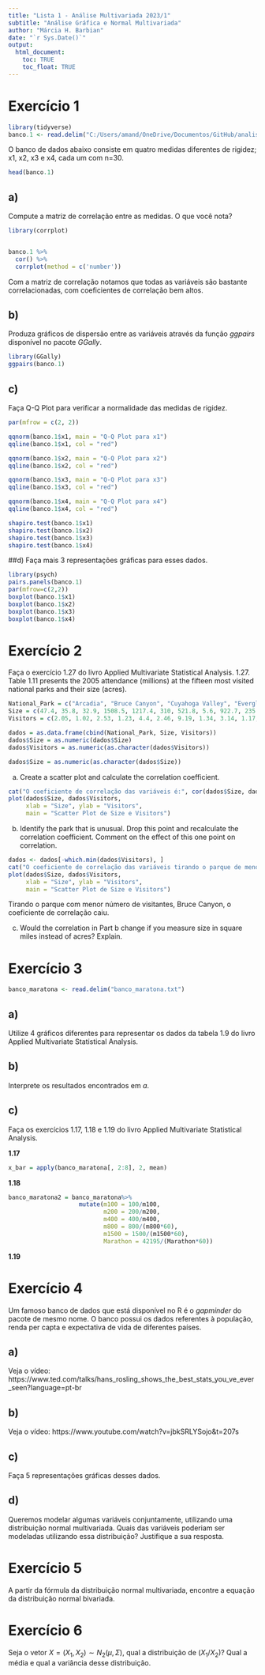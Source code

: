 ```yaml
---
title: "Lista 1 - Análise Multivariada 2023/1"
subtitle: "Análise Gráfica e Normal Multivariada"
author: "Márcia H. Barbian"
date: "`r Sys.Date()`"
output: 
  html_document:
    toc: TRUE
    toc_float: TRUE
---
```




# Exercício 1

```r
library(tidyverse)
banco.1 <- read.delim("C:/Users/amand/OneDrive/Documentos/GitHub/analise-multivariada/banco 1.txt", header=TRUE)  
```

O banco de dados abaixo consiste em quatro medidas diferentes de rigidez; x1, x2, x3 e x4, cada um com n=30.

```r
head(banco.1)
```

## a) 
Compute a matriz de correlação entre as medidas. O que você nota?
```r
library(corrplot)


banco.1 %>%
  cor() %>%
  corrplot(method = c('number'))
```
Com a matriz de correlação notamos que todas as variáveis são bastante correlacionadas, com coeficientes de correlação bem altos.


## b) 
Produza gráficos de dispersão entre as variáveis através da função *ggpairs* disponível no pacote *GGally*.

```r
library(GGally)
ggpairs(banco.1)
```

## c) 
Faça Q-Q Plot para verificar a normalidade das medidas de rigidez. 

```r
par(mfrow = c(2, 2))

qqnorm(banco.1$x1, main = "Q-Q Plot para x1")
qqline(banco.1$x1, col = "red")

qqnorm(banco.1$x2, main = "Q-Q Plot para x2")
qqline(banco.1$x2, col = "red")

qqnorm(banco.1$x3, main = "Q-Q Plot para x3")
qqline(banco.1$x3, col = "red")

qqnorm(banco.1$x4, main = "Q-Q Plot para x4")
qqline(banco.1$x4, col = "red")

shapiro.test(banco.1$x1)
shapiro.test(banco.1$x2)
shapiro.test(banco.1$x3)
shapiro.test(banco.1$x4)

```

##d)
Faça mais 3 representações gráficas para esses dados. 
```r
library(psych)
pairs.panels(banco.1)
par(mfrow=c(2,2))
boxplot(banco.1$x1)
boxplot(banco.1$x2)
boxplot(banco.1$x3)
boxplot(banco.1$x4)
```
# Exercício 2

Faça o exercício 1.27 do livro Applied Multivariate Statistical Analysis.
1.27. Table 1.11 presents the 2005 attendance (millions) at the fifteen most visited national 
parks and their size (acres). 

```r


National_Park = c("Arcadia", "Bruce Canyon", "Cuyahoga Valley", "Everglades", "Grang Canyon", "Grand Teton", "Great Smoky", "Hot Springs", "Olympic", "Mount Rainier", "Rocky Mountain", "Shenandoah", "Yellowstone", "Yosemite", "Zion")
Size = c(47.4, 35.8, 32.9, 1508.5, 1217.4, 310, 521.8, 5.6, 922.7, 235.6, 265.8, 199, 2219.8, 761.3, 146.6)
Visitors = c(2.05, 1.02, 2.53, 1.23, 4.4, 2.46, 9.19, 1.34, 3.14, 1.17, 2.80, 1.09, 2.84, 3.3, 2.59)

dados = as.data.frame(cbind(National_Park, Size, Visitors))
dados$Size = as.numeric(dados$Size)
dados$Visitors = as.numeric(as.character(dados$Visitors))

dados$Size = as.numeric(as.character(dados$Size)) 

```
(a) Create a scatter plot and calculate the correlation coefficient.
```r
cat("O coeficiente de correlação das variáveis é:", cor(dados$Size, dados$Visitors), "\n")
plot(dados$Size, dados$Visitors, 
     xlab = "Size", ylab = "Visitors", 
     main = "Scatter Plot de Size e Visitors")
```

(b) Identify the park that is unusual. Drop this point and recalculate the correlation 
coefficient. Comment on the effect of this one point on correlation. 
```r
dados <- dados[-which.min(dados$Visitors), ]
cat("O coeficiente de correlação das variáveis tirando o parque de menor número de visitantes é:", cor(dados$Size, dados$Visitors), "\n")
plot(dados$Size, dados$Visitors, 
     xlab = "Size", ylab = "Visitors", 
     main = "Scatter Plot de Size e Visitors")
```
Tirando o parque com menor número de visitantes, Bruce Canyon, o coeficiente de correlação caiu.

  
(c) Would the correlation in Part b change if you measure size in square miles instead of 
acres? Explain. 

# Exercício 3

```r
banco_maratona <- read.delim("banco_maratona.txt")
```

## a) 
Utilize 4 gráficos diferentes para representar os dados da tabela 1.9 do livro Applied Multivariate Statistical Analysis.


## b) 
Interprete os resultados encontrados em *a*.


## c)
Faça os exercícios 1.17, 1.18 e 1.19 do livro Applied Multivariate Statistical Analysis.

**1.17**

```r
x_bar = apply(banco_maratona[, 2:8], 2, mean)
```


**1.18** 

```r
banco_maratona2 = banco_maratona%>%
                    mutate(m100 = 100/m100,
                           m200 = 200/m200,
                           m400 = 400/m400,
                           m800 = 800/(m800*60),
                           m1500 = 1500/(m1500*60),
                           Marathon = 42195/(Marathon*60))

```


**1.19** 


# Exercício 4

Um famoso banco de dados que está disponível no R é o *gapminder* do pacote de mesmo nome. O banco possui os dados referentes à população, renda per capta e expectativa de vida de diferentes países.

## a)
Veja o vídeo:
https://www.ted.com/talks/hans_rosling_shows_the_best_stats_you_ve_ever_seen?language=pt-br

## b)
Veja o vídeo: https://www.youtube.com/watch?v=jbkSRLYSojo&t=207s

## c)
Faça 5 representações gráficas desses dados.


## d)
Queremos modelar algumas variáveis conjuntamente, utilizando uma distribuição normal multivariada. Quais das variáveis poderiam ser modeladas utilizando essa distribuição? Justifique a sua resposta.


<!-- ESSSA PARTE É NOVA -->


# Exercício 5

A partir da fórmula da distribuição normal multivariada, encontre a equação da distribuição normal bivariada.

# Exercício 6

Seja o vetor $X= (X_1, X_2) \sim N_2(\mu, \Sigma)$, qual a distribuição de $(X_1/X_2)$? Qual a média e qual a variância desse distribuição.